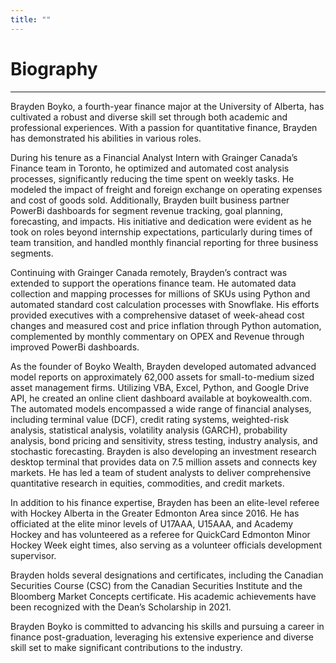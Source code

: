 ```yaml
---
title: ""
---
```


# Biography

---

Brayden Boyko, a fourth-year finance major at the University of Alberta, has cultivated a robust and diverse skill set through both academic and professional experiences. With a passion for quantitative finance, Brayden has demonstrated his abilities in various roles.

During his tenure as a Financial Analyst Intern with Grainger Canada's Finance team in Toronto, he optimized and automated cost analysis processes, significantly reducing the time spent on weekly tasks. He modeled the impact of freight and foreign exchange on operating expenses and cost of goods sold. Additionally, Brayden built business partner PowerBi dashboards for segment revenue tracking, goal planning, forecasting, and impacts. His initiative and dedication were evident as he took on roles beyond internship expectations, particularly during times of team transition, and handled monthly financial reporting for three business segments.

Continuing with Grainger Canada remotely, Brayden's contract was extended to support the operations finance team. He automated data collection and mapping processes for millions of SKUs using Python and automated standard cost calculation processes with Snowflake. His efforts provided executives with a comprehensive dataset of week-ahead cost changes and measured cost and price inflation through Python automation, complemented by monthly commentary on OPEX and Revenue through improved PowerBi dashboards.

As the founder of Boyko Wealth, Brayden developed automated advanced model reports on approximately 62,000 assets for small-to-medium sized asset management firms. Utilizing VBA, Excel, Python, and Google Drive API, he created an online client dashboard available at boykowealth.com. The automated models encompassed a wide range of financial analyses, including terminal value (DCF), credit rating systems, weighted-risk analysis, statistical analysis, volatility analysis (GARCH), probability analysis, bond pricing and sensitivity, stress testing, industry analysis, and stochastic forecasting. Brayden is also developing an investment research desktop terminal that provides data on 7.5 million assets and connects key markets. He has led a team of student analysts to deliver comprehensive quantitative research in equities, commodities, and credit markets.

In addition to his finance expertise, Brayden has been an elite-level referee with Hockey Alberta in the Greater Edmonton Area since 2016. He has officiated at the elite minor levels of U17AAA, U15AAA, and Academy Hockey and has volunteered as a referee for QuickCard Edmonton Minor Hockey Week eight times, also serving as a volunteer officials development supervisor.

Brayden holds several designations and certificates, including the Canadian Securities Course (CSC) from the Canadian Securities Institute and the Bloomberg Market Concepts certificate. His academic achievements have been recognized with the Dean's Scholarship in 2021.

Brayden Boyko is committed to advancing his skills and pursuing a career in finance post-graduation, leveraging his extensive experience and diverse skill set to make significant contributions to the industry.
